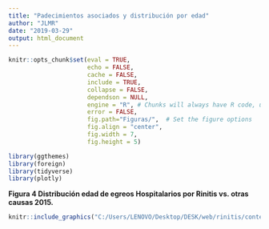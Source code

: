 ```yaml
---
title: "Padecimientos asociados y distribución por edad"
author: "JLMR"
date: "2019-03-29"
output: html_document
---
```




```r
knitr::opts_chunk$set(eval = TRUE, 
                      echo = FALSE, 
                      cache = FALSE,
                      include = TRUE,
                      collapse = FALSE,
                      dependson = NULL,
                      engine = "R", # Chunks will always have R code, unless noted
                      error = FALSE,                      
                      fig.path="Figuras/",  # Set the figure options
                      fig.align = "center", 
                      fig.width = 7,
                      fig.height = 5)
```



```r
library(ggthemes)
library(foreign)
library(tidyverse)
library(plotly)

```



**Figura 4  Distribución edad de egreos Hospitalarios por Rinitis vs. otras causas 2015.**

```r
knitr::include_graphics("C:/Users/LENOVO/Desktop/DESK/web/rinitis/content/post/cayman-typography/Age_density.jpg")
```






